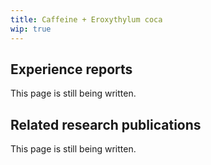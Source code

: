 ---
title: Caffeine + Eroxythylum coca
wip: true
---

## Experience reports

This page is still being written.

## Related research publications

This page is still being written.

